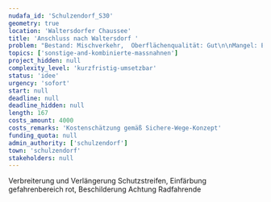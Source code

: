 ```yaml
---
nudafa_id: 'Schulzendorf_S30'
geometry: true
location: 'Waltersdorfer Chaussee'
title: 'Anschluss nach Waltersdorf '
problem: "Bestand: Mischverkehr,  Oberflächenqualität: Gut\n\nMangel: Engstelle, Begenungsverkehr gefährlich"
topics: ['sonstige-and-kombinierte-massnahnen']
project_hidden: null
complexity_level: 'kurzfristig-umsetzbar'
status: 'idee'
urgency: 'sofort'
start: null
deadline: null
deadline_hidden: null
length: 167
costs_amount: 4000
costs_remarks: 'Kostenschätzung gemäß Sichere-Wege-Konzept'
funding_quota: null
admin_authority: ['schulzendorf']
town: 'schulzendorf'
stakeholders: null
---
```


Verbreiterung und Verlängerung Schutzstreifen, Einfärbung gefahrenbereich rot, Beschilderung Achtung Radfahrende
